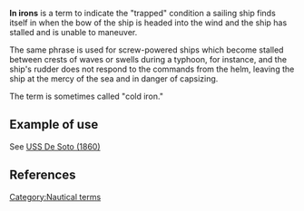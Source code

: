 {{dictdef}}

'''In irons''' is a term to indicate the "trapped" condition a sailing ship finds itself in when the bow of the ship is headed into the wind and the ship has stalled and is unable to maneuver.

The same phrase is used for screw-powered ships which become stalled between crests of waves or swells during a typhoon, for instance, and the ship's rudder does not respond to the commands from the helm, leaving the ship at the mercy of the sea and in danger of capsizing. 

The term is sometimes called "cold iron."

== Example of use ==

See [[USS De Soto (1860)]]

== References ==
{{DANFS}}
{{Uncategorized|date=October 2007}}
[[Category:Nautical terms]]